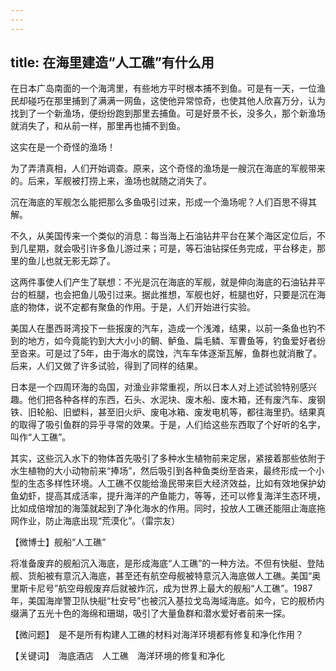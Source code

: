 ```yaml
---
---
---
```

title: 在海里建造“人工礁”有什么用
---




在日本广岛南面的一个海湾里，有些地方平时根本捕不到鱼。可是有一天，一位渔民却碰巧在那里捕到了满满一网鱼，这使他异常惊奇，也使其他人欣喜万分，认为找到了一个新渔场，便纷纷跑到那里去捕鱼。可是好景不长，没多久，那个新渔场就消失了，和从前一样，那里再也捕不到鱼。

这实在是一个奇怪的渔场！

为了弄清真相，人们开始调查。原来，这个奇怪的渔场是一艘沉在海底的军舰带来的。后来，军舰被打捞上来，渔场也就随之消失了。

沉在海底的军舰怎么能把那么多鱼吸引过来，形成一个渔场呢？人们百思不得其解。

不久，从美国传来一个类似的消息：每当海上石油钻井平台在某个海区定位后，不到几星期，就会吸引许多鱼儿游过来；可是，等石油钻探任务完成，平台移走，那里的鱼儿也就无影无踪了。

这两件事使人们产生了联想：不光是沉在海底的军舰，就是伸向海底的石油钻井平台的桩腿，也会把鱼儿吸引过来。据此推想，军舰也好，桩腿也好，只要是沉在海底的物体，说不定都有聚鱼的作用。于是，人们开始进行实验。

美国人在墨西哥湾投下一些报废的汽车，造成一个浅滩，结果，以前一条鱼也钓不到的地方，如今竟能钓到大大小小的鲷、鲈鱼、扁毛鳞、军曹鱼等，钓鱼爱好者纷至沓来。可是过了5年，由于海水的腐蚀，汽车车体逐渐瓦解，鱼群也就消散了。后来，人们又做了许多试验，得到了同样的结果。



日本是一个四周环海的岛国，对渔业非常重视，所以日本人对上述试验特别感兴趣。他们把各种各样的东西，石头、水泥块、废木船、废木箱，还有废汽车、废钢铁、旧轮船、旧塑料，甚至旧火炉、废电冰箱、废发电机等，都往海里扔。结果真的取得了吸引鱼群的异乎寻常的效果。于是，人们给这些东西取了个好听的名字，叫作“人工礁”。



其实，这些沉入水下的物体首先吸引了多种水生植物前来定居，紧接着那些依附于水生植物的大小动物前来“捧场”，然后吸引到各种鱼类纷至沓来，最终形成一个小型的生态多样性环境。人工礁不仅能给渔民带来巨大经济效益，比如有效地保护幼鱼幼虾，提高其成活率，提升海洋的产鱼能力，等等，还可以修复海洋生态环境，比如成倍增加的海藻就起到了净化海水的作用。同时，投放人工礁还能阻止海底拖网作业，防止海底出现“荒漠化”。（雷宗友）





【微博士】舰船“人工礁”

将准备废弃的舰船沉入海底，是形成海底“人工礁”的一种方法。不但有快艇、登陆舰、货船被有意沉入海底，甚至还有航空母舰被特意沉入海底做人工礁。美国“奥里斯卡尼号”航空母舰废弃后就被炸沉，成为世界上最大的舰船“人工礁”。1987年，美国海岸警卫队快艇“杜安号”也被沉入基拉戈岛海域海底。如今，它的舰桥内缀满了五光十色的海绵和珊瑚，吸引了大量鱼群和潜水爱好者前来一探。

【微问题】　是不是所有构建人工礁的材料对海洋环境都有修复和净化作用？

【关键词】　海底酒店　人工礁　海洋环境的修复和净化